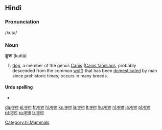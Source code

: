 ==Hindi==
===Pronunciation===
/kuta/
===Noun===
'''कुत्ता''' (kuttā)
#[[dog]], a member of the genus [[Canis]] ([[Canis familiaris]], probably descended from the common [[wolf]]) that has been [[domesticated]] by man since prehistoric times; occurs in many breeds.
====Urdu spelling====
*{{URchar|[[کتا]]}}
[[Category:hi:Mammals]]

[[da:कुत्ता]]
[[el:कुत्ता]]
[[fr:कुत्ता]]
[[hi:कुत्ता]]
[[ku:कुत्ता]]
[[la:कुत्ता]]
[[lt:कुत्ता]]
[[hu:कुत्ता]]
[[nl:कुत्ता]]
[[ja:कुत्ता]]
[[pl:कुत्ता]]
[[pt:कुत्ता]]
[[ro:कुत्ता]]
[[tr:कुत्ता]]